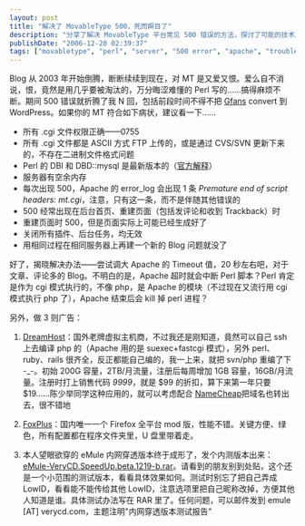 ```yaml
---
layout: post
title: "解决了 MovableType 500，死而瞑目了"
description: "分享了解决 MovableType 平台常见 500 错误的方法，探讨了可能的技术原因，并附带推荐了 DreamHost 主机服务、Firefox 修改版和 eMule 内网穿透测试版。"
publishDate: "2006-12-20 02:39:37"
tags: ["movabletype", "perl", "server", "500 error", "apache", "troubleshooting", "emule", "firefox"]
---
```


Blog 从 2003 年开始倒腾，断断续续到现在，对 MT 是又爱又恨。爱么自不消说，恨，竟然是用几乎要被淘汰的，万分晦涩难懂的 Perl 写的……搞得麻烦不断。期间 500 错误就折腾了我 N 回，包括前段时间不得不把 [Gfans](http://gfans.org/) convert 到 WordPress。如果你的 MT 符合如下病状，建议看一下……

- 所有 .cgi 文件权限正确——0755
- 所有 .cgi 文件都是 ASCII 方式 FTP 上传的，或是通过 CVS/SVN 更新下来的，不存在二进制文件格式问题
- Perl 的 DBI 和 DBD::mysql 是最新版本的（[官方解释](http://www.sixapart.com/pronet/weblog/2005/07/cpanel_updates_.html)）
- 服务器有空余内存
- 每次出现 500，Apache 的 error_log 会出现 1 条 *Premature end of script headers: mt.cgi*，注意，只有这一条，而不是伴随其他错误的
- 500 经常出现在后台首页、重建页面（包括发评论和收到 Trackback）时
- 重建页面时 500，但是页面实际上可能已经生成好了
- 关闭所有插件、后台任务，均无效
- 用相同过程在相同服务器上再建一个新的 Blog 问题就没了

好了，揭晓解决办法——尝试调大 Apache 的 Timeout 值，20 秒左右吧，对于文章、评论多的 Blog。不明白的是，Apache 超时就会中断 Perl 脚本？Perl 肯定是作为 cgi 模式执行的，不像 php，是 Apache 的模块（不过现在又流行用 cgi 模式执行 php 了），Apache 结束后会 kill 掉 perl 进程？

另外，做 3 则广告：

1. [DreamHost](http://www.dreamhost.com/)：国外老牌虚拟主机商，不过我还是刚知道，竟然可以自己 ssh 上去编译 php 的（Apache 用的是 suexec+fastcgi 模式），另外 perl、ruby、rails 很齐全，反正都能自己编的，我一上来，就把 svn/php 重编了下 -_-。初始 200G 容量，2TB/月流量，注册后每周增加 1GB 容量，16GB/月流量。注册时打上销售代码 *9999*，就是 $99 的折扣，算下来第一年只要 $19……陈少举同学这种应用的，就可以考虑配合 [NameCheap](http://www.namecheap.com/)把域名也转出去，很不错地

2. [FoxPlus](http://www.foxplus.org/)：国内唯一一个 Firefox 全平台 mod 版，性能不错。关键方便、绿色，所有配置都在程序文件夹里，U 盘里带着走。

3. 本人望眼欲穿的 eMule 内网穿透版本终于成形了，发个内测版本出来：[eMule-VeryCD.SpeedUp.beta.1219-b.rar](http://download.verycd.com/eMule/eMule-VeryCD.SpeedUp.beta.1219-b.rar)。请看到的朋友别到处贴，这个还是一个小范围的测试版本，看看具体效果如何。测试时别忘了把自己弄成 LowID，看看能不能传给其他 LowID，注意选项里把自己昵称改掉，方便其他人知道是谁。具体测试办法写在 RAR 里了。任何问题，可以邮件发到 emule [AT] verycd.com，主题注明"内网穿透版本测试报告"

